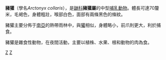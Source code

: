 {{Speciesbox
| taxon = Arctonyx collaris
| image = Arctonyx-collaris-hog-badger-2.jpg
| status = LR/lc
| binomial_authority = [[Georges_Cuvier|Cuvier]], 1825
}}

'''豬獾'''（學名''Arctonyx collaris''），是[[鼬科|鼬科]]'''豬獾屬'''的中型[[哺乳動物|哺乳動物]]。體長可達70釐米，毛褐色，身體粗壯，喉部白色，面部有兩條黑色的條紋。

豬獾主要分佈于[[南亞|南亞]]的熱帶雨林中，與[[獾|獾]]相似，身體略小，前爪則更大，利於捕食。

豬獾是雜食性動物，在夜間活動，主要以植株、水果、根和動物的肉為食。

{{taxonbar}}
[[Category:獾亞科|Z]]
[[Category:1825年描述的动物|Z]]